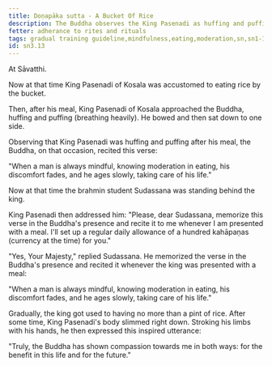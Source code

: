 ```yaml
---
title: Doṇapāka sutta - A Bucket Of Rice
description: The Buddha observes the King Pasenadi as huffing and puffing and advises him on moderation in eating.
fetter: adherance to rites and rituals
tags: gradual training guideline,mindfulness,eating,moderation,sn,sn1-11,sn3
id: sn3.13
---
```


At Sāvatthi.

Now at that time King Pasenadi of Kosala was accustomed to eating rice by the bucket.

Then, after his meal, King Pasenadi of Kosala approached the Buddha, huffing and puffing (breathing heavily). He bowed and then sat down to one side.

Observing that King Pasenadi was huffing and puffing after his meal, the Buddha, on that occasion, recited this verse:

"When a man is always mindful,
knowing moderation in eating,
his discomfort fades,
and he ages slowly, taking care of his life."

Now at that time the brahmin student Sudassana was standing behind the king.

King Pasenadi then addressed him: "Please, dear Sudassana, memorize this verse in the Buddha's presence and recite it to me whenever I am presented with a meal. I'll set up a regular daily allowance of a hundred kahāpaṇas (currency at the time) for you."

"Yes, Your Majesty," replied Sudassana. He memorized the verse in the Buddha's presence and recited it whenever the king was presented with a meal:

"When a man is always mindful,
knowing moderation in eating,
his discomfort fades,
and he ages slowly, taking care of his life."

Gradually, the king got used to having no more than a pint of rice. After some time, King Pasenadi's body slimmed right down. Stroking his limbs with his hands, he then expressed this inspired utterance:

"Truly, the Buddha has shown compassion towards me in both ways: for the benefit in this life and for the future."

